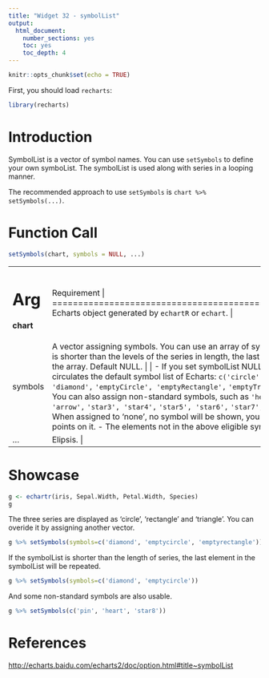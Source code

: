 ```yaml
---
title: "Widget 32 - symbolList"
output: 
  html_document: 
    number_sections: yes
    toc: yes
    toc_depth: 4
---
```


```r
knitr::opts_chunk$set(echo = TRUE)
```

First, you should load `recharts`:
```r
library(recharts)
```

# Introduction

SymbolList is a vector of symbol names. You can use `setSymbols` to define your own symboList. The symbolList is used along with series in a looping manner.

The recommended approach to use `setSymbols` is `chart %>% setSymbols(...)`.

# Function Call

```r
setSymbols(chart, symbols = NULL, ...)
```

+--------------+---------------------------------------------------------------+
|   Arg        |  Requirement                                                |
+==============+===============================================================+
| **chart**    | Echarts object generated by `echartR` or `echart`.  |
+--------------+---------------------------------------------------------------+
| symbols      | A vector assigning symbols. You can use an array of symbols. If the the symbols array is shorter than the levels of the series in length, the last symbol will be used to extend the array. Default NULL. |
|              |               |
|              | - If you set symbolList NULL or leave it unset, the function circulates the default symbol list of Echarts: `c('circle', 'rectangle', 'triangle', 'diamond',` `'emptyCircle', 'emptyRectangle',` `'emptyTriangle', 'emptyDiamond')`.    |
|              | - You can also assign non-standard symbols, such as `'heart', 'droplet',` `'pin', 'arrow',` `'star3', 'star4',` `'star5', 'star6',` `'star7', 'star8',` `'star9'`, etc.  |
|              | - When assigned to 'none', no symbol will be shown, you can thus yield lines without points on it. 
|              | - The elements not in the above eligible symbols list will be eliminated. |
+--------------+---------------------------------------------------------------+
| ...          | Elipsis. |
+--------------+---------------------------------------------------------------+

# Showcase

```r
g <- echartr(iris, Sepal.Width, Petal.Width, Species)
g
```

The three series are displayed as 'circle', 'rectangle' and 'triangle'. You can overide it by assigning another vector.

```r
g %>% setSymbols(symbols=c('diamond', 'emptycircle', 'emptyrectangle'))
```

If the symbolList is shorter than the length of series, the last element in the symbolList will be repeated.

```r
g %>% setSymbols(symbols=c('diamond', 'emptycircle'))
```

And some non-standard symbols are also usable.

```r
g %>% setSymbols(c('pin', 'heart', 'star8'))
```

# References

<http://echarts.baidu.com/echarts2/doc/option.html#title~symbolList>
